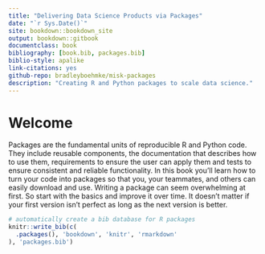 ```yaml
--- 
title: "Delivering Data Science Products via Packages"
date: "`r Sys.Date()`"
site: bookdown::bookdown_site
output: bookdown::gitbook
documentclass: book
bibliography: [book.bib, packages.bib]
biblio-style: apalike
link-citations: yes
github-repo: bradleyboehmke/misk-packages
description: "Creating R and Python packages to scale data science."
---
```


# Welcome

Packages are the fundamental units of reproducible R and Python code. They include reusable components, the documentation that describes how to use them, requirements to ensure the user can apply them and tests to ensure consistent and reliable functionality. In this book you’ll learn how to turn your code into packages so that you, your teammates, and others can easily download and use. Writing a package can seem overwhelming at first. So start with the basics and improve it over time. It doesn’t matter if your first version isn’t perfect as long as the next version is better.

```r
# automatically create a bib database for R packages
knitr::write_bib(c(
  .packages(), 'bookdown', 'knitr', 'rmarkdown'
), 'packages.bib')
```
